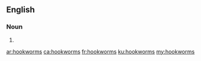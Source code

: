 ==English==

===Noun===
{{head|en|plural}}

# {{plural of|hookworm|lang=en}}

[[ar:hookworms]]
[[ca:hookworms]]
[[fr:hookworms]]
[[ku:hookworms]]
[[my:hookworms]]